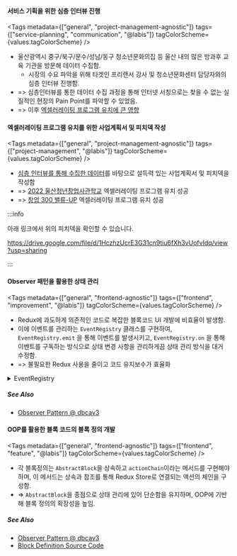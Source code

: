 
#### 서비스 기획을 위한 심층 인터뷰 진행

<Tags
  metadata={["general", "project-management-agnostic"]}
  tags={["service-planning", "communication", "@labis"]}
  tagColorScheme={values.tagColorScheme}
/>

- 울산광역시 중구/북구/문수/성남/동구 청소년문화의집 등 울산 내의 많은 방과후 교육 기관을 방문해 데이터 수집함.
  - 시장의 수요 파악을 위해 타겟인 프리랜서 강사 및 청소년문화센터 담당자와의 심층 인터뷰 진행함.
- => 심층인터뷰를 통한 데이터 수집 과정을 통해 인터넷 서칭으로는 찾을 수 없는 실질적인 현장의 Pain Point를 파악할 수 있었음.
- => 이후 [엑셀러레이팅 프로그램 유치에 큰 영향](#엑셀러레이팅-프로그램-유치를-위한-사업계획서-및-피치덱-작성)

#### 엑셀러레이팅 프로그램 유치를 위한 사업계획서 및 피치덱 작성

<Tags
  metadata={["general", "project-management-agnostic"]}
  tags={["project-management", "@labis"]}
  tagColorScheme={values.tagColorScheme}
/>

- [심층 인터뷰를 통해 수집한 데이터](#서비스-기획을-위한-심층-인터뷰-진행)를 바탕으로 설득력 있는 사업계획서 및 피치덱을 작성함
- => [2022 울산청년창업사관학교](https://start.kosmes.or.kr/yh_mai001_001.do) 엑셀러레이팅 프로그램 유치 성공
- => [창업 300 밸류-UP](http://www.u300.kr/) 엑셀러레이팅 프로그램 유치 성공

:::info

아래 링크에서 위의 피치덱을 확인할 수 있습니다.

https://drive.google.com/file/d/1HczhzUcrE3G31cn9tiu6fXh3vUofvIdq/view?usp=sharing

:::

#### Observer 패턴을 활용한 상태 관리

<Tags
  metadata={["general", "frontend-agnostic"]}
  tags={["frontend", "improvement", "@labis"]}
  tagColorScheme={values.tagColorScheme}
/>

- Redux에 과도하게 의존적인 코드로 복잡한 블록코드 UI 개발에 비효율이 발생함.
- 이에 이벤트를 관리하는 `EventRegistry` 클래스를 구현하여, `EventRegistry.emit` 을 통해 이벤트를 발생시키고, `EventRegistry.on` 을 통해 이벤트를 구독하는 방식으로 상태 변경 사항을 관리하게끔 상태 관리 방식을 대거 수정함.
- => 불필요한 Redux 사용을 줄이고 코드 유지보수가 효율화

<details>
<summary>EventRegistry</summary>
<div markdown="1">

```ts
class _EventRegistry {
  private events: Record<string, Event<any>> = {};

  public on<T = any>(eventName: string, callback: Event<T>): string {
    this.events[eventName] = callback;
    return eventName;
  }

  public remove(eventName: string) {
    delete this.events[eventName];
  }

  public removeAll() {
    this.events = {};
  }

  public emit<T = any>(eventName: string, data?: T, strict?: boolean) {
    const event = this.events[eventName];
    if (event) {
      event(data);
      return;
    }
    if (strict) {
      handleError(`Event ${eventName} not found`);
    }
  }
}
```

</div>
</details>

##### See Also

- [Observer Pattern @ dbcav3](https://github.com/01Joseph-Hwang10/dbcav3#observer-pattern)

#### OOP를 활용한 블록 코드의 블록 정의 개발

<Tags
  metadata={["general", "frontend-agnostic"]}
  tags={["frontend", "feature", "@labis"]}
  tagColorScheme={values.tagColorScheme}
/>

- 각 블록정의는 `AbstractBlock`을 상속하고 `actionChain`이라는 메서드를 구현해야하며, 이 메서드는 상속과 참조를 통해 Redux Store로 연결되는 액션의 체인을 구성함.
- => `AbstractBlock`을 종점으로 상태 관리에 있어 단순함을 유지하며, OOP에 기반해 블록 정의의 확장성을 높임.

##### See Also

- [Observer Pattern @ dbcav3](https://github.com/01Joseph-Hwang10/dbcav3#observer-pattern)
- [Block Definition Source Code](https://github.com/01Joseph-Hwang10/dbcav3/tree/main/src/modules/block-definitions)
